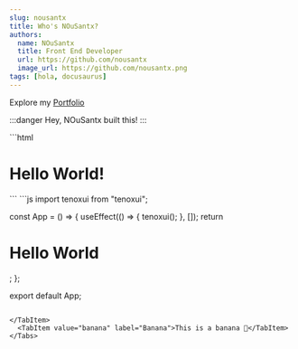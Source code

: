 ```yaml
---
slug: nousantx
title: Who's NOuSantx?
authors:
  name: NOuSantx
  title: Front End Developer
  url: https://github.com/nousantx
  image_url: https://github.com/nousantx.png
tags: [hola, docusaurus]
---
```


Explore my [Portfolio](https://nousantx.my.id)

:::danger
Hey, NOuSantx built this!
:::



<Tabs>
  <TabItem value="html" label="HTML">
```html
<h1> Hello World! </h1>
```

</TabItem>
  <TabItem value="reactjs" label="JSX">
```js
import tenoxui from "tenoxui";

const App = () => {
useEffect(() => {
tenoxui();
}, []);
return <h1 class="fs-1rem fw-500">Hello World</h1>;
};

export default App;
```

</TabItem>
  <TabItem value="banana" label="Banana">This is a banana 🍌</TabItem>
</Tabs>
